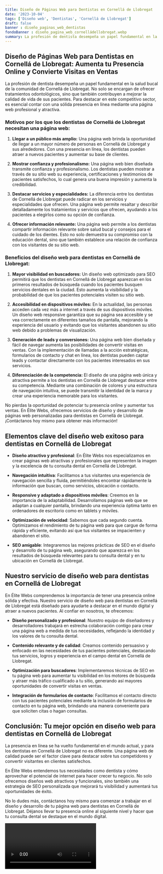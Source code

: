 ```yaml
---
title: Diseño de Páginas Web para Dentistas en Cornellá de Llobregat
date: '2023-10-04'
tags: ['Diseño web', 'Dentistas', 'Cornellá de Llobregat']
draft: false
banner : diseño_paginas_web_dentistas
fondoBanner : diseño_pagina_web_cornelládellobregat.webp
summary: La profesión de dentista desempeña un papel fundamental en la salud bucal de la comunidad de Cornellá de Llobregat. No solo se encargan de ofrecer tratamientos odontológicos, sino que también contribuyen a mejorar la calidad de vida de sus pacientes. Para destacar en este competitivo sector, es esencial contar con una sólida presencia en línea mediante una página web profesional y atractiva.
---
```


## Diseño de Páginas Web para Dentistas en Cornellá de Llobregat: Aumenta tu Presencia Online y Convierte Visitas en Ventas

La profesión de dentista desempeña un papel fundamental en la salud bucal de la comunidad de Cornellá de Llobregat. No solo se encargan de ofrecer tratamientos odontológicos, sino que también contribuyen a mejorar la calidad de vida de sus pacientes. Para destacar en este competitivo sector, es esencial contar con una sólida presencia en línea mediante una página web profesional y atractiva.

### Motivos por los que los dentistas de Cornellá de Llobregat necesitan una página web:

1. **Llegar a un público más amplio:** Una página web brinda la oportunidad de llegar a un mayor número de personas en Cornellá de Llobregat y sus alrededores. Con una presencia en línea, los dentistas pueden atraer a nuevos pacientes y aumentar su base de clientes.

2. **Mostrar confianza y profesionalismo:** Una página web bien diseñada transmite confianza y profesionalismo. Los dentistas pueden mostrar a través de su sitio web su experiencia, certificaciones y testimonios de pacientes satisfechos, lo cual genera una buena impresión y aumenta la credibilidad.

3. **Destacar servicios y especialidades:** La diferencia entre los dentistas de Cornellá de Llobregat puede radicar en los servicios y especialidades que ofrecen. Una página web permite resaltar y describir detalladamente los tratamientos y servicios que ofrecen, ayudando a los pacientes a elegirlos como su opción de confianza.

4. **Ofrecer información relevante:** Una página web permite a los dentistas compartir información relevante sobre salud bucal y consejos para el cuidado de los dientes. Esto no solo demuestra su compromiso con la educación dental, sino que también establece una relación de confianza con los visitantes de su sitio web.

### Beneficios del diseño web para dentistas en Cornellá de Llobregat:

1. **Mayor visibilidad en buscadores:** Un diseño web optimizado para SEO permitirá que los dentistas en Cornellá de Llobregat aparezcan en los primeros resultados de búsqueda cuando los pacientes busquen servicios dentales en la ciudad. Esto aumenta la visibilidad y la probabilidad de que los pacientes potenciales visiten su sitio web.

2. **Accesibilidad en dispositivos móviles:** En la actualidad, las personas acceden cada vez más a internet a través de sus dispositivos móviles. Un diseño web responsive garantiza que su página sea accesible y se vea correctamente en diferentes tamaños de pantalla, mejorando la experiencia del usuario y evitando que los visitantes abandonen su sitio web debido a problemas de visualización.

3. **Generación de leads y conversiones:** Una página web bien diseñada y fácil de navegar aumenta las posibilidades de convertir visitas en ventas. Con la implementación de llamadas a la acción estratégicas, formularios de contacto y chat en línea, los dentistas pueden captar leads y contactar directamente con los pacientes interesados en sus servicios.

4. **Diferenciación de la competencia:** El diseño de una página web única y atractiva permite a los dentistas en Cornellá de Llobregat destacar entre su competencia. Mediante una combinación de colores y una estructura de navegación intuitiva, se puede transmitir la identidad de la marca y crear una experiencia memorable para los visitantes.

No pierdas la oportunidad de potenciar tu presencia online y aumentar tus ventas. En Élite Webs, ofrecemos servicios de diseño y desarrollo de páginas web personalizadas para dentistas en Cornellá de Llobregat. ¡Contáctanos hoy mismo para obtener más información!

<GifSeo />

<Cta />

## Elementos clave del diseño web exitoso para dentistas en Cornellá de Llobregat

- **Diseño atractivo y profesional**: En Élite Webs nos especializamos en crear páginas web atractivas y profesionales que representen la imagen y la excelencia de tu consulta dental en Cornellá de Llobregat.

- **Navegación intuitiva**: Facilitamos a tus visitantes una experiencia de navegación sencilla y fluida, permitiéndoles encontrar rápidamente la información que buscan, como servicios, ubicación o contacto.

- **Responsive y adaptado a dispositivos móviles**: Creemos en la importancia de la adaptabilidad. Desarrollamos páginas web que se adaptan a cualquier pantalla, brindando una experiencia óptima tanto en ordenadores de escritorio como en tablets y móviles.

- **Optimización de velocidad**: Sabemos que cada segundo cuenta. Optimizamos el rendimiento de tu página web para que cargue de forma rápida y eficiente, evitando así que tus visitantes se impacienten y abandonen el sitio.

- **SEO amigable**: Integraremos las mejores prácticas de SEO en el diseño y desarrollo de tu página web, asegurando que aparezca en los resultados de búsqueda relevantes para tu consulta dental y en tu ubicación en Cornellá de Llobregat.

## Nuestro servicio de diseño web para dentistas en Cornellá de Llobregat

En Élite Webs comprendemos la importancia de tener una presencia online sólida y efectiva. Nuestro servicio de diseño web para dentistas en Cornellá de Llobregat está diseñado para ayudarte a destacar en el mundo digital y atraer a nuevos pacientes. Al confiar en nosotros, te ofrecemos:

- **Diseño personalizado y profesional**: Nuestro equipo de diseñadores y desarrolladores trabajará en estrecha colaboración contigo para crear una página web a medida de tus necesidades, reflejando la identidad y los valores de tu consulta dental.

- **Contenido relevante y de calidad**: Creamos contenido persuasivo y enfocado en las necesidades de tus pacientes potenciales, destacando tus servicios, logros y experiencia en el campo dental en Cornellá de Llobregat.

- **Optimización para buscadores**: Implementaremos técnicas de SEO en tu página web para aumentar tu visibilidad en los motores de búsqueda y atraer más tráfico cualificado a tu sitio, generando así mayores oportunidades de convertir visitas en ventas.

- **Integración de formularios de contacto**: Facilitamos el contacto directo con tus pacientes potenciales mediante la inclusión de formularios de contacto en tu página web, brindando una manera conveniente para que soliciten citas o hagan consultas.

## Conclusión: Tu mejor opción en diseño web para dentistas en Cornellá de Llobregat

La presencia en línea se ha vuelto fundamental en el mundo actual, y para los dentistas en Cornellá de Llobregat no es diferente. Una página web de calidad puede ser el factor clave para destacar sobre tus competidores y convertir visitantes en clientes satisfechos.

En Élite Webs entendemos tus necesidades como dentista y cómo aprovechar el potencial de internet para hacer crecer tu negocio. No solo ofrecemos diseños web atractivos y funcionales, sino también una estrategia de SEO personalizada que mejorará tu visibilidad y aumentará tus oportunidades de éxito.

No lo dudes más, contáctanos hoy mismo para comenzar a trabajar en el diseño y desarrollo de tu página web para dentistas en Cornellá de Llobregat. Déjanos llevar tu presencia online al siguiente nivel y hacer que tu consulta dental se destaque en el mundo digital.

<Video />

<CtaBot job='Dentistas' city='Cornellá de Llobregat'/>

<Gmaps query='Cornellá de Llobregat+españa+maps' />